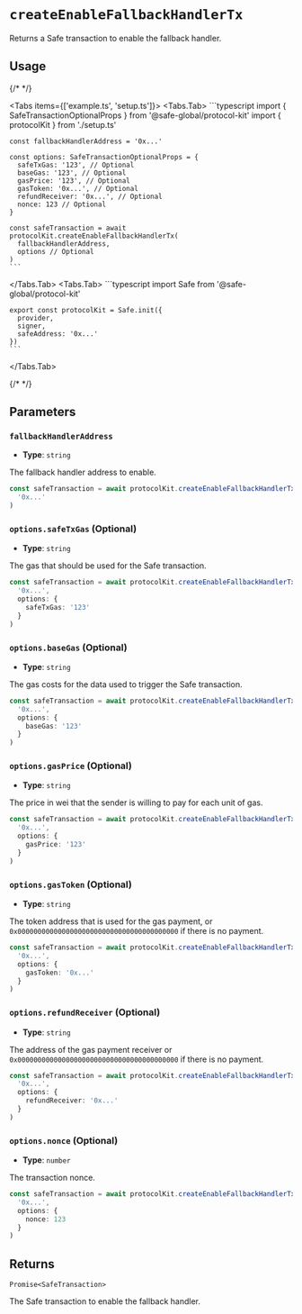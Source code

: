 
# `createEnableFallbackHandlerTx`

Returns a Safe transaction to enable the fallback handler.

## Usage

{/* <!-- vale off --> */}

<Tabs items={['example.ts', 'setup.ts']}>
  <Tabs.Tab>
    ```typescript
    import { SafeTransactionOptionalProps } from '@safe-global/protocol-kit'
    import { protocolKit } from './setup.ts'

    const fallbackHandlerAddress = '0x...'

    const options: SafeTransactionOptionalProps = {
      safeTxGas: '123', // Optional
      baseGas: '123', // Optional
      gasPrice: '123', // Optional
      gasToken: '0x...', // Optional
      refundReceiver: '0x...', // Optional
      nonce: 123 // Optional
    }

    const safeTransaction = await protocolKit.createEnableFallbackHandlerTx(
      fallbackHandlerAddress,
      options // Optional
    )
    ```
  </Tabs.Tab>
  <Tabs.Tab>
    ```typescript
    import Safe from '@safe-global/protocol-kit'

    export const protocolKit = Safe.init({
      provider,
      signer,
      safeAddress: '0x...'
    })
    ```
  </Tabs.Tab>
</Tabs>

{/* <!-- vale on --> */}

## Parameters

### `fallbackHandlerAddress`

- **Type**: `string`

The fallback handler address to enable.

```typescript focus=2
const safeTransaction = await protocolKit.createEnableFallbackHandlerTx(
  '0x...'
)
```

### `options.safeTxGas` (Optional)

- **Type**: `string`

The gas that should be used for the Safe transaction.

```typescript focus=4
const safeTransaction = await protocolKit.createEnableFallbackHandlerTx(
  '0x...',
  options: {
    safeTxGas: '123'
  }
)
```

### `options.baseGas` (Optional)

- **Type**: `string`

The gas costs for the data used to trigger the Safe transaction.

```typescript focus=4
const safeTransaction = await protocolKit.createEnableFallbackHandlerTx(
  '0x...',
  options: {
    baseGas: '123'
  }
)
```

### `options.gasPrice` (Optional)

- **Type**: `string`

The price in wei that the sender is willing to pay for each unit of gas.

```typescript focus=4
const safeTransaction = await protocolKit.createEnableFallbackHandlerTx(
  '0x...',
  options: {
    gasPrice: '123'
  }
)
```

### `options.gasToken` (Optional)

- **Type**: `string`

The token address that is used for the gas payment, or `0x0000000000000000000000000000000000000000` if there is no payment.

```typescript focus=4
const safeTransaction = await protocolKit.createEnableFallbackHandlerTx(
  '0x...',
  options: {
    gasToken: '0x...'
  }
)
```

### `options.refundReceiver` (Optional)

- **Type**: `string`

The address of the gas payment receiver or `0x0000000000000000000000000000000000000000` if there is no payment.

```typescript focus=4
const safeTransaction = await protocolKit.createEnableFallbackHandlerTx(
  '0x...',
  options: {
    refundReceiver: '0x...'
  }
)
```

### `options.nonce` (Optional)

- **Type**: `number`

The transaction nonce.

```typescript focus=4
const safeTransaction = await protocolKit.createEnableFallbackHandlerTx(
  '0x...',
  options: {
    nonce: 123
  }
)
```

## Returns

`Promise<SafeTransaction>`

The Safe transaction to enable the fallback handler.
